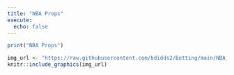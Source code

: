 ---
title: "NBA Props"
execute:
  echo: false
---

```{r, echo=FALSE}
print("NBA Props")
```

```{r, echo=FALSE}
img_url <- "https://raw.githubusercontent.com/bdidds2/Betting/main/NBA_Player_Props.png"  
knitr::include_graphics(img_url)
```
